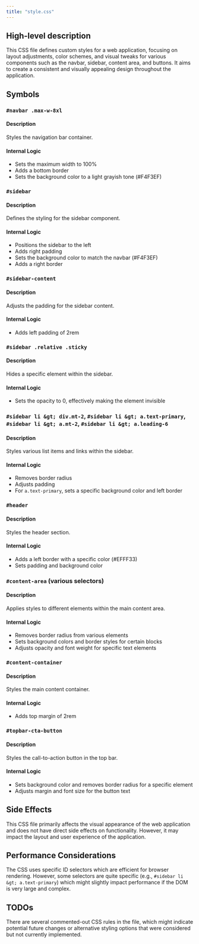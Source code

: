 ```yaml
---
title: "style.css"
---
```


## High-level description
This CSS file defines custom styles for a web application, focusing on layout adjustments, color schemes, and visual tweaks for various components such as the navbar, sidebar, content area, and buttons. It aims to create a consistent and visually appealing design throughout the application.

## Symbols

### `#navbar .max-w-8xl`
#### Description
Styles the navigation bar container.

#### Internal Logic
- Sets the maximum width to 100%
- Adds a bottom border
- Sets the background color to a light grayish tone (#F4F3EF)

### `#sidebar`
#### Description
Defines the styling for the sidebar component.

#### Internal Logic
- Positions the sidebar to the left
- Adds right padding
- Sets the background color to match the navbar (#F4F3EF)
- Adds a right border

### `#sidebar-content`
#### Description
Adjusts the padding for the sidebar content.

#### Internal Logic
- Adds left padding of 2rem

### `#sidebar .relative .sticky`
#### Description
Hides a specific element within the sidebar.

#### Internal Logic
- Sets the opacity to 0, effectively making the element invisible

### `#sidebar li &gt; div.mt-2`, `#sidebar li &gt; a.text-primary`, `#sidebar li &gt; a.mt-2`, `#sidebar li &gt; a.leading-6`
#### Description
Styles various list items and links within the sidebar.

#### Internal Logic
- Removes border radius
- Adjusts padding
- For `a.text-primary`, sets a specific background color and left border

### `#header`
#### Description
Styles the header section.

#### Internal Logic
- Adds a left border with a specific color (#EFFF33)
- Sets padding and background color

### `#content-area` (various selectors)
#### Description
Applies styles to different elements within the main content area.

#### Internal Logic
- Removes border radius from various elements
- Sets background colors and border styles for certain blocks
- Adjusts opacity and font weight for specific text elements

### `#content-container`
#### Description
Styles the main content container.

#### Internal Logic
- Adds top margin of 2rem

### `#topbar-cta-button`
#### Description
Styles the call-to-action button in the top bar.

#### Internal Logic
- Sets background color and removes border radius for a specific element
- Adjusts margin and font size for the button text

## Side Effects
This CSS file primarily affects the visual appearance of the web application and does not have direct side effects on functionality. However, it may impact the layout and user experience of the application.

## Performance Considerations
The CSS uses specific ID selectors which are efficient for browser rendering. However, some selectors are quite specific (e.g., `#sidebar li &gt; a.text-primary`) which might slightly impact performance if the DOM is very large and complex.

## TODOs
There are several commented-out CSS rules in the file, which might indicate potential future changes or alternative styling options that were considered but not currently implemented.
